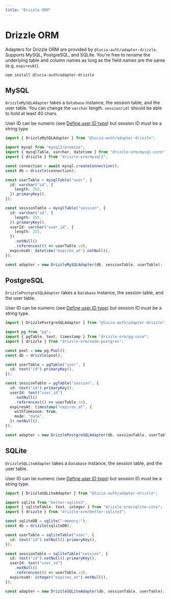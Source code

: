 ```yaml
---
title: "Drizzle ORM"
---
```


# Drizzle ORM

Adapters for Drizzle ORM are provided by `@lucia-auth/adapter-drizzle`. Supports MySQL, PostgreSQL, and SQLite. You're free to rename the underlying table and column names as long as the field names are the same (e.g. `expiresAt`).

```
npm install @lucia-auth/adapter-drizzle
```

## MySQL

`DrizzleMySQLAdapter` takes a `Database` instance, the session table, and the user table. You can change the `varchar` length. `session(id)` should be able to hold at least 40 chars.

User ID can be numeric (see [Define user ID type](/basics/users#define-user-id-type)) but session ID must be a string type.

```ts
import { DrizzleMySQLAdapter } from "@lucia-auth/adapter-drizzle";

import mysql from "mysql2/promise";
import { mysqlTable, varchar, datetime } from "drizzle-orm/mysql-core";
import { drizzle } from "drizzle-orm/mysql2";

const connection = await mysql.createConnection();
const db = drizzle(connection);

const userTable = mysqlTable("user", {
  id: varchar("id", {
    length: 255,
  }).primaryKey(),
});

const sessionTable = mysqlTable("session", {
  id: varchar("id", {
    length: 255,
  }).primaryKey(),
  userId: varchar("user_id", {
    length: 255,
  })
    .notNull()
    .references(() => userTable.id),
  expiresAt: datetime("expires_at").notNull(),
});

const adapter = new DrizzleMySQLAdapter(db, sessionTable, userTable);
```

## PostgreSQL

`DrizzlePostgreSQLAdapter` takes a `Database` instance, the session table, and the user table.

User ID can be numeric (see [Define user ID type](/basics/users#define-user-id-type)) but session ID must be a string type.

```ts
import { DrizzlePostgreSQLAdapter } from "@lucia-auth/adapter-drizzle";

import pg from "pg";
import { pgTable, text, timestamp } from "drizzle-orm/pg-core";
import { drizzle } from "drizzle-orm/node-postgres";

const pool = new pg.Pool();
const db = drizzle(pool);

const userTable = pgTable("user", {
  id: text("id").primaryKey(),
});

const sessionTable = pgTable("session", {
  id: text("id").primaryKey(),
  userId: text("user_id")
    .notNull()
    .references(() => userTable.id),
  expiresAt: timestamp("expires_at", {
    withTimezone: true,
    mode: "date",
  }).notNull(),
});

const adapter = new DrizzlePostgreSQLAdapter(db, sessionTable, userTable);
```

## SQLite

`DrizzleSQLiteAdapter` takes a `Database` instance, the session table, and the user table.

User ID can be numeric (see [Define user ID type](/basics/users#define-user-id-type)) but session ID must be a string type.

```ts
import { DrizzleSQLiteAdapter } from "@lucia-auth/adapter-drizzle";

import sqlite from "better-sqlite3";
import { sqliteTable, text, integer } from "drizzle-orm/sqlite-core";
import { drizzle } from "drizzle-orm/better-sqlite3";

const sqliteDB = sqlite(":memory:");
const db = drizzle(sqliteDB);

const userTable = sqliteTable("user", {
  id: text("id").notNull().primaryKey(),
});

const sessionTable = sqliteTable("session", {
  id: text("id").notNull().primaryKey(),
  userId: text("user_id")
    .notNull()
    .references(() => userTable.id),
  expiresAt: integer("expires_at").notNull(),
});

const adapter = new DrizzleSQLiteAdapter(db, sessionTable, userTable);
```
